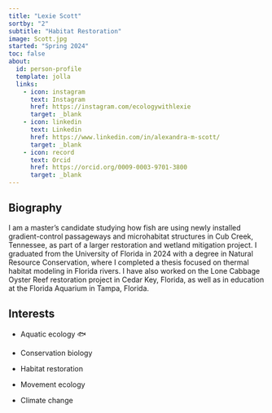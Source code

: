 ```yaml
---
title: "Lexie Scott"
sortby: "2"
subtitle: "Habitat Restoration"
image: Scott.jpg
started: "Spring 2024"
toc: false
about:
  id: person-profile
  template: jolla
  links:
    - icon: instagram
      text: Instagram
      href: https://instagram.com/ecologywithlexie
      target: _blank
    - icon: linkedin
      text: Linkedin
      href: https://www.linkedin.com/in/alexandra-m-scott/
      target: _blank
    - icon: record
      text: Orcid
      href: https://orcid.org/0009-0003-9701-3800
      target: _blank
---
```


::: {#person-profile}
:::

## Biography

I am a master’s candidate studying how fish are using newly installed gradient-control passageways and microhabitat structures in Cub Creek, Tennessee, as part of a larger restoration and wetland mitigation project. I graduated from the University of Florida in 2024 with a degree in Natural Resource Conservation, where I completed a thesis focused on thermal habitat modeling in Florida rivers. I have also worked on the Lone Cabbage Oyster Reef restoration project in Cedar Key, Florida, as well as in education at the Florida Aquarium in Tampa, Florida.

## Interests

-   Aquatic ecology 🐟

-   Conservation biology

-   Habitat restoration

-   Movement ecology

-   Climate change

